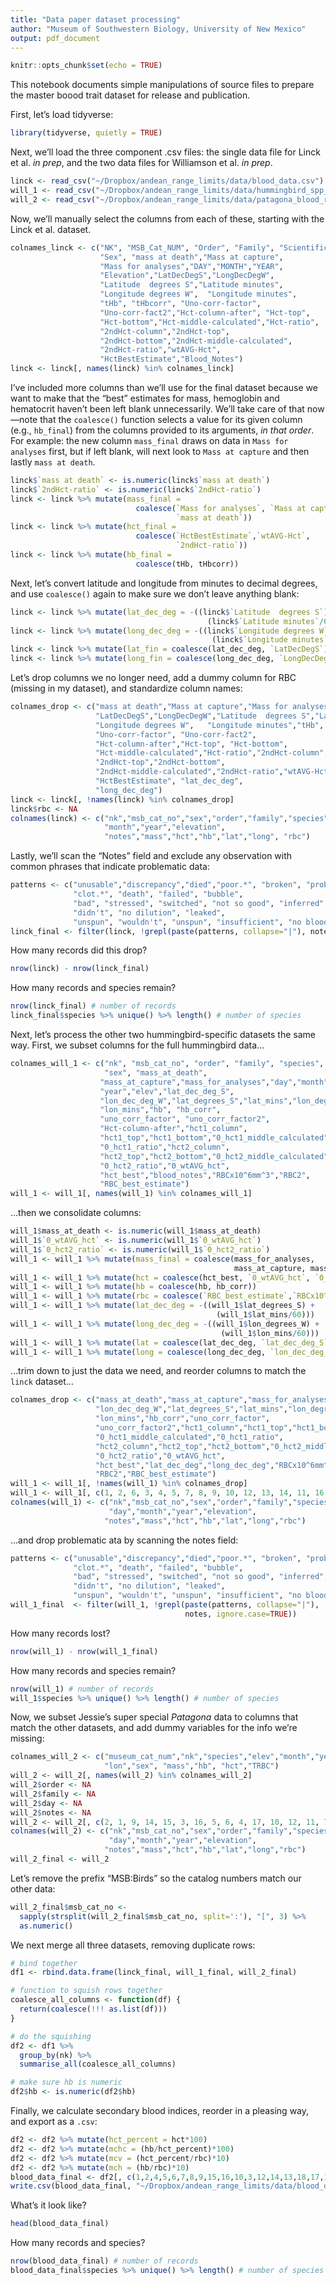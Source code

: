 ```yaml
---
title: "Data paper dataset processing"
author: "Museum of Southwestern Biology, University of New Mexico"
output: pdf_document
---
```


```r
knitr::opts_chunk$set(echo = TRUE)
```

This notebook documents simple manipulations of source files to prepare the master boood trait dataset for release and publication. 

First, let's load tidyverse:

```r
library(tidyverse, quietly = TRUE)
```

Next, we'll load the three component .csv files: the single data file for Linck et al. *in prep*, and the two data files for Williamson et al. *in prep*.

```r
linck <- read_csv("~/Dropbox/andean_range_limits/data/blood_data.csv")
will_1 <- read_csv("~/Dropbox/andean_range_limits/data/hummingbird_spp_blood_raw.csv")
will_2 <- read_csv("~/Dropbox/andean_range_limits/data/patagona_blood_raw.csv")
```

Now, we'll manually select the columns from each of these, starting with the Linck et al. dataset.  

```r
colnames_linck <- c("NK", "MSB_Cat_NUM", "Order", "Family", "Scientific name", 
                    "Sex", "mass at death","Mass at capture",
                    "Mass for analyses","DAY","MONTH","YEAR",
                    "Elevation","LatDecDegS","LongDecDegW",
                    "Latitude  degrees S","Latitude minutes",	
                    "Longitude degrees W",	"Longitude minutes",
                    "tHb", "tHbcorr", "Uno-corr-factor", 
                    "Uno-corr-fact2","Hct-column-after", "Hct-top",
                    "Hct-bottom","Hct-middle-calculated","Hct-ratio",
                    "2ndHct-column","2ndHct-top",
                    "2ndHct-bottom","2ndHct-middle-calculated",
                    "2ndHct-ratio","wtAVG-Hct",
                    "HctBestEstimate","Blood_Notes")
linck <- linck[, names(linck) %in% colnames_linck]
```

I've included more columns than we'll use for the final dataset because we want to make that the "best" estimates for mass, hemoglobin and hematocrit haven't been left blank unnecessarily. We'll take care of that now—note that the `coalesce()` function selects a value for its given column (e.g., `hb_final`) from the columns provided to its arguments, *in that order*. For example: the new column `mass_final` draws on data in `Mass for analyses` first, but if left blank, will next look to `Mass at capture` and then lastly `mass at death`. 

```r
linck$`mass at death` <- is.numeric(linck$`mass at death`)
linck$`2ndHct-ratio` <- is.numeric(linck$`2ndHct-ratio`)
linck <- linck %>% mutate(mass_final = 
                            coalesce(`Mass for analyses`, `Mass at capture`,
                                     `mass at death`))
linck <- linck %>% mutate(hct_final = 
                            coalesce(`HctBestEstimate`,`wtAVG-Hct`,
                                     `2ndHct-ratio`))
linck <- linck %>% mutate(hb_final = 
                            coalesce(tHb, tHbcorr))
```

Next, let's convert latitude and longitude from minutes to decimal degrees, and use `coalesce()` again to make sure we don't leave anything blank:

```r
linck <- linck %>% mutate(lat_dec_deg = -((linck$`Latitude  degrees S`) + 
                                            (linck$`Latitude minutes`/60)))
linck <- linck %>% mutate(long_dec_deg = -((linck$`Longitude degrees W`) + 
                                             (linck$`Longitude minutes`/60)))
linck <- linck %>% mutate(lat_fin = coalesce(lat_dec_deg, `LatDecDegS`))
linck <- linck %>% mutate(long_fin = coalesce(long_dec_deg, `LongDecDegW`))
```

Let's drop columns we no longer need, add a dummy column for RBC (missing in my dataset), and standardize column names: 

```r
colnames_drop <- c("mass at death","Mass at capture","Mass for analyses",
                   "LatDecDegS","LongDecDegW","Latitude  degrees S","Latitude minutes",	
                   "Longitude degrees W",	"Longitude minutes","tHb", "tHbcorr",
                   "Uno-corr-factor", "Uno-corr-fact2",
                   "Hct-column-after","Hct-top", "Hct-bottom",
                   "Hct-middle-calculated","Hct-ratio","2ndHct-column",
                   "2ndHct-top","2ndHct-bottom",
                   "2ndHct-middle-calculated","2ndHct-ratio","wtAVG-Hct",
                   "HctBestEstimate", "lat_dec_deg",
                   "long_dec_deg")
linck <- linck[, !names(linck) %in% colnames_drop]
linck$rbc <- NA
colnames(linck) <- c("nk","msb_cat_no","sex","order","family","species","day",
                     "month","year","elevation",
                     "notes","mass","hct","hb","lat","long", "rbc")
```

Lastly, we'll scan the "Notes" field and exclude any observation with common phrases that indicate problematic data:

```r
patterns <- c("unusable","discrepancy","died","poor.*", "broken", "problem.*", 
              "clot.*", "death", "failed", "bubble",
              "bad", "stressed", "switched", "not so good", "inferred", "did not", 
              "didn't", "no dilution", "leaked", 
              "unspun", "wouldn't", "unspun", "insufficient", "no blood")
linck_final <- filter(linck, !grepl(paste(patterns, collapse="|"), notes, ignore.case=TRUE))
```

How many records did this drop?

```r
nrow(linck) - nrow(linck_final) 
```

How many records and species remain?

```r
nrow(linck_final) # number of records
linck_final$species %>% unique() %>% length() # number of species
```

Next, let's process the other two hummingbird-specific datasets the same way. First, we subset columns for the full hummingbird data...

```r
colnames_will_1 <- c("nk", "msb_cat_no", "order", "family", "species", 
                     "sex", "mass_at_death",
                    "mass_at_capture","mass_for_analyses","day","month",
                    "year","elev","lat_dec_deg_S",
                    "lon_dec_deg_W","lat_degrees_S","lat_mins","lon_degrees_W",
                    "lon_mins","hb", "hb_corr",
                    "uno_corr_factor", "uno_corr_factor2",
                    "Hct-column-after","hct1_column",        
                    "hct1_top","hct1_bottom","0_hct1_middle_calculated",
                    "0_hct1_ratio","hct2_column",
                    "hct2_top","hct2_bottom","0_hct2_middle_calculated",
                    "0_hct2_ratio","0_wtAVG_hct",
                    "hct_best","blood_notes","RBCx10^6mm^3","RBC2",
                    "RBC_best_estimate")
will_1 <- will_1[, names(will_1) %in% colnames_will_1]
```

...then we consolidate columns: 

```r
will_1$mass_at_death <- is.numeric(will_1$mass_at_death)
will_1$`0_wtAVG_hct` <- is.numeric(will_1$`0_wtAVG_hct`)
will_1$`0_hct2_ratio` <- is.numeric(will_1$`0_hct2_ratio`)
will_1 <- will_1 %>% mutate(mass_final = coalesce(mass_for_analyses, 
                                                  mass_at_capture, mass_at_death))
will_1 <- will_1 %>% mutate(hct = coalesce(hct_best, `0_wtAVG_hct`, `0_hct2_ratio`))
will_1 <- will_1 %>% mutate(hb = coalesce(hb, hb_corr))
will_1 <- will_1 %>% mutate(rbc = coalesce(`RBC_best_estimate`,`RBCx10^6mm^3`,`RBC2`))
will_1 <- will_1 %>% mutate(lat_dec_deg = -((will_1$lat_degrees_S) + 
                                              (will_1$lat_mins/60)))
will_1 <- will_1 %>% mutate(long_dec_deg = -((will_1$lon_degrees_W) + 
                                               (will_1$lon_mins/60)))
will_1 <- will_1 %>% mutate(lat = coalesce(lat_dec_deg, `lat_dec_deg_S`))
will_1 <- will_1 %>% mutate(long = coalesce(long_dec_deg, `lon_dec_deg_W`))
```

...trim down to just the data we need, and reorder columns to match the `linck` dataset...

```r
colnames_drop <- c("mass_at_death","mass_at_capture","mass_for_analyses", "lat_dec_deg_S",
                   "lon_dec_deg_W","lat_degrees_S","lat_mins","lon_degrees_W",
                   "lon_mins","hb_corr","uno_corr_factor",
                   "uno_corr_factor2","hct1_column","hct1_top","hct1_bottom",
                   "0_hct1_middle_calculated","0_hct1_ratio",
                   "hct2_column","hct2_top","hct2_bottom","0_hct2_middle_calculated",
                   "0_hct2_ratio","0_wtAVG_hct",
                   "hct_best","lat_dec_deg","long_dec_deg","RBCx10^6mm^3",
                   "RBC2","RBC_best_estimate")
will_1 <- will_1[, !names(will_1) %in% colnames_drop]
will_1 <- will_1[, c(1, 2, 6, 3, 4, 5, 7, 8, 9, 10, 12, 13, 14, 11, 16, 17,15)] 
colnames(will_1) <- c("nk","msb_cat_no","sex","order","family","species",
                      "day","month","year","elevation",
                     "notes","mass","hct","hb","lat","long","rbc")
```

...and drop problematic ata by scanning the notes field:

```r
patterns <- c("unusable","discrepancy","died","poor.*", "broken", "problem.*", 
              "clot.*", "death", "failed", "bubble",
              "bad", "stressed", "switched", "not so good", "inferred", "did not", 
              "didn't", "no dilution", "leaked", 
              "unspun", "wouldn't", "unspun", "insufficient", "no blood")
will_1_final  <- filter(will_1, !grepl(paste(patterns, collapse="|"), 
                                       notes, ignore.case=TRUE))
```

How many records lost?

```r
nrow(will_1) - nrow(will_1_final) 
```

How many records and species remain?

```r
nrow(will_1) # number of records
will_1$species %>% unique() %>% length() # number of species
```

Now, we subset Jessie's super special *Patagona* data to columns that match the other datasets, and add dummy variables for the info we're missing: 

```r
colnames_will_2 <- c("museum_cat_num","nk","species","elev","month","year","lat",
                     "lon","sex", "mass","hb", "hct","TRBC")
will_2 <- will_2[, names(will_2) %in% colnames_will_2]
will_2$order <- NA
will_2$family <- NA
will_2$day <- NA
will_2$notes <- NA
will_2 <- will_2[, c(2, 1, 9, 14, 15, 3, 16, 5, 6, 4, 17, 10, 12, 11, 7, 8, 13)]
colnames(will_2) <- c("nk","msb_cat_no","sex","order","family","species",
                      "day","month","year","elevation",
                     "notes","mass","hct","hb","lat","long","rbc")
will_2_final <- will_2
```

Let's remove the prefix "MSB:Birds" so the catalog numbers match our other data:
```r
will_2_final$msb_cat_no <- 
  sapply(strsplit(will_2_final$msb_cat_no, split=':'), "[", 3) %>% 
  as.numeric()
```

We next merge all three datasets, removing duplicate rows: 

```r
# bind together
df1 <- rbind.data.frame(linck_final, will_1_final, will_2_final)

# function to squish rows together 
coalesce_all_columns <- function(df) {
  return(coalesce(!!! as.list(df)))
}

# do the squishing
df2 <- df1 %>% 
  group_by(nk) %>%
  summarise_all(coalesce_all_columns)

# make sure hb is numeric
df2$hb <- is.numeric(df2$hb)


```

Finally, we calculate secondary blood indices, reorder in a pleasing way, and export as a `.csv`:

```r
df2 <- df2 %>% mutate(hct_percent = hct*100)
df2 <- df2 %>% mutate(mchc = (hb/hct_percent)*100) 
df2 <- df2 %>% mutate(mcv = (hct_percent/rbc)*10) 
df2 <- df2 %>% mutate(mch = (hb/rbc)*10) 
blood_data_final <- df2[, c(1,2,4,5,6,7,8,9,15,16,10,3,12,14,13,18,17,19,20,21,11)] 
write.csv(blood_data_final, "~/Dropbox/andean_range_limits/data/blood_data_final.csv")
```

What's it look like?
```r
head(blood_data_final)
```

How many records and species?

```r
nrow(blood_data_final) # number of records
blood_data_final$species %>% unique() %>% length() # number of species
```
